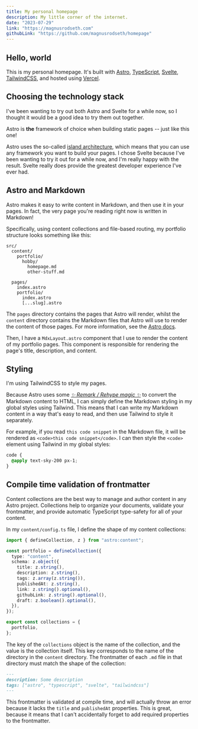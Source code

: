 ```yaml
---
title: My personal homepage
description: My little corner of the internet.
date: "2023-07-29"
link: "https://magnusrodseth.com"
githubLink: "https://github.com/magnusrodseth/homepage"
---
```


## Hello, world

This is my personal homepage. It's built with [Astro](https://astro.build), [TypeScript](https://www.typescriptlang.org), [Svelte](https://svelte.dev), [TailwindCSS](https://tailwindcss.com), and hosted using [Vercel](https://vercel.com).

## Choosing the technology stack

I've been wanting to try out both Astro and Svelte for a while now, so I thought it would be a good idea to try them out together.

Astro is **the** framework of choice when building static pages -- just like this one!

Astro uses the so-called [island architecture](https://docs.astro.build/en/concepts/islands/), which means that you can use any framework you want to build your pages. I chose Svelte because I've been wanting to try it out for a while now, and I'm really happy with the result. Svelte really does provide the greatest developer experience I've ever had.

## Astro and Markdown

Astro makes it easy to write content in Markdown, and then use it in your pages. In fact, the very page you're reading right now is written in Markdown!

Specifically, using content collections and file-based routing, my portfolio structure looks something like this:

```
src/
  content/
    portfolio/
      hobby/
        homepage.md
        other-stuff.md

  pages/
    index.astro
    portfolio/
      index.astro
      [...slug].astro
```

The `pages` directory contains the pages that Astro will render, whilst the `content` directory contains the Markdown files that Astro will use to render the content of those pages. For more information, see the [Astro docs](https://docs.astro.build/en/guides/content-collections/).

Then, I have a `MdxLayout.astro` component that I use to render the content of my portfolio pages. This component is responsible for rendering the page's title, description, and content.

## Styling

I'm using TailwindCSS to style my pages.

Because Astro uses some [_✨ Remark / Rehype magic ✨_](https://docs.astro.build/en/guides/markdown-content/) to convert the Markdown content to HTML, I can simply define the Markdown styling in my global styles using Tailwind. This means that I can write my Markdown content in a way that's easy to read, and then use Tailwind to style it separately.

For example, if you read `this code snippet` in the Markdown file, it will be rendered as `<code>this code snippet</code>`. I can then style the `<code>` element using Tailwind in my global styles:

```css
code {
  @apply text-sky-200 px-1;
}
```

## Compile time validation of frontmatter

Content collections are the best way to manage and author content in any Astro project. Collections help to organize your documents, validate your frontmatter, and provide automatic TypeScript type-safety for all of your content.

In my `content/config.ts` file, I define the shape of my content collections:

```ts
import { defineCollection, z } from "astro:content";

const portfolio = defineCollection({
  type: "content",
  schema: z.object({
    title: z.string(),
    description: z.string(),
    tags: z.array(z.string()),
    publishedAt: z.string(),
    link: z.string().optional(),
    githubLink: z.string().optional(),
    draft: z.boolean().optional(),
  }),
});

export const collections = {
  portfolio,
};
```

The key of the `collections` object is the name of the collection, and the value is the collection itself. This key corresponds to the name of the directory in the `content` directory. The frontmatter of each `.md` file in that directory must match the shape of the collection:

```md
---
description: Some description
tags: ["astro", "typescript", "svelte", "tailwindcss"]
---
```

This frontmatter is validated at compile time, and will actually throw an error because it lacks the `title` and `publishedAt` properties. This is great, because it means that I can't accidentally forget to add required properties to the frontmatter.
